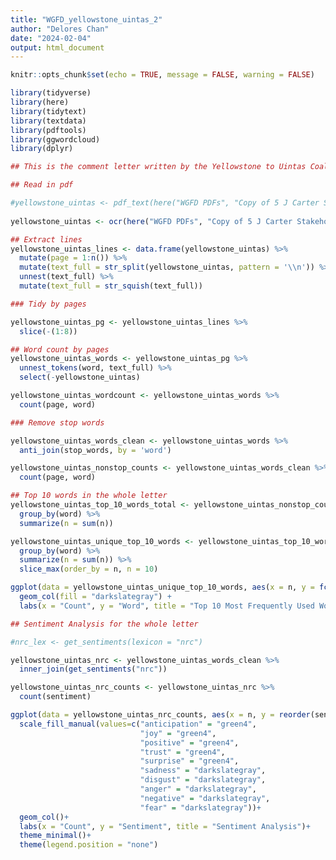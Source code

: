```yaml
---
title: "WGFD_yellowstone_uintas_2"
author: "Delores Chan"
date: "2024-02-04"
output: html_document
---
```


```r
knitr::opts_chunk$set(echo = TRUE, message = FALSE, warning = FALSE)

library(tidyverse)
library(here)
library(tidytext)
library(textdata)
library(pdftools)
library(ggwordcloud)
library(dplyr)
```


```r
## This is the comment letter written by the Yellowstone to Uintas Coalition for the WGFD request for comments and feedback on the Draft Elk Management Plan. 

## Read in pdf

#yellowstone_uintas <- pdf_text(here("WGFD PDFs", "Copy of 5 J Carter Stakeholder Elk Feedground comments combined.pdf"))
  
yellowstone_uintas <- ocr(here("WGFD PDFs", "Copy of 5 J Carter Stakeholder Elk Feedground comments combined.pdf"), engine = tesseract("eng"), HOCR = FALSE)


```


```r
## Extract lines
yellowstone_uintas_lines <- data.frame(yellowstone_uintas) %>% 
  mutate(page = 1:n()) %>%
  mutate(text_full = str_split(yellowstone_uintas, pattern = '\\n')) %>% 
  unnest(text_full) %>% 
  mutate(text_full = str_squish(text_full))
```


```r
### Tidy by pages

yellowstone_uintas_pg <- yellowstone_uintas_lines %>% 
  slice(-(1:8))
```


```r
## Word count by pages
yellowstone_uintas_words <- yellowstone_uintas_pg %>% 
  unnest_tokens(word, text_full) %>% 
  select(-yellowstone_uintas)

yellowstone_uintas_wordcount <- yellowstone_uintas_words %>% 
  count(page, word)
```


```r
### Remove stop words

yellowstone_uintas_words_clean <- yellowstone_uintas_words %>% 
  anti_join(stop_words, by = 'word')

yellowstone_uintas_nonstop_counts <- yellowstone_uintas_words_clean %>% 
  count(page, word)
```


```r
## Top 10 words in the whole letter
yellowstone_uintas_top_10_words_total <- yellowstone_uintas_nonstop_counts %>% 
  group_by(word) %>%
  summarize(n = sum(n))

yellowstone_uintas_unique_top_10_words <- yellowstone_uintas_top_10_words_total %>%
  group_by(word) %>%
  summarize(n = sum(n)) %>%
  slice_max(order_by = n, n = 10)

ggplot(data = yellowstone_uintas_unique_top_10_words, aes(x = n, y = fct_reorder(word, n))) +
  geom_col(fill = "darkslategray") +
  labs(x = "Count", y = "Word", title = "Top 10 Most Frequently Used Words")
```

```r
## Sentiment Analysis for the whole letter

#nrc_lex <- get_sentiments(lexicon = "nrc")

yellowstone_uintas_nrc <- yellowstone_uintas_words_clean %>% 
  inner_join(get_sentiments("nrc"))

yellowstone_uintas_nrc_counts <- yellowstone_uintas_nrc %>% 
  count(sentiment)

ggplot(data = yellowstone_uintas_nrc_counts, aes(x = n, y = reorder(sentiment, -n), fill = sentiment))+
  scale_fill_manual(values=c("anticipation" = "green4",
                             "joy" = "green4",
                             "positive" = "green4",
                             "trust" = "green4",
                             "surprise" = "green4",
                             "sadness" = "darkslategray",
                             "disgust" = "darkslategray",
                             "anger" = "darkslategray",
                             "negative" = "darkslategray",
                             "fear" = "darkslategray"))+
  geom_col()+
  labs(x = "Count", y = "Sentiment", title = "Sentiment Analysis")+
  theme_minimal()+
  theme(legend.position = "none")
```